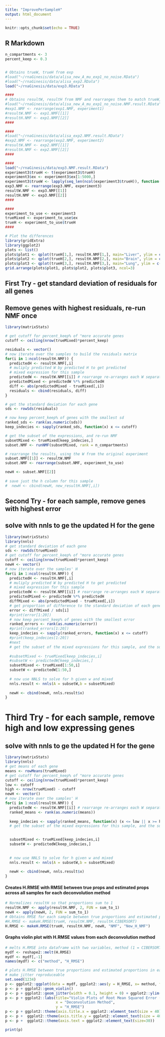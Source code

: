 ```yaml
---
title: "ImprovePerSampleH"
output: html_document
---
```


```r
knitr::opts_chunk$set(echo = TRUE)
```

## R Markdown
```r

n_compartments <- 3
percent_keep <- 0.3


# Obtains trueW, trueH from exp
#load("~/rnaGinesis/data/alisa_new_A_mu_exp1_no_noise.RData")
#load("~/rnaGinesis/data/alisa_exp2.RData")
load("~/rnaGinesis/data/exp3.RData")

####
# Obtains resultW, resultH from NMF and rearranges them to match trueW, trueH ordering
#load("~/rnaGinesis/data/alisa_new_A_mu_exp1_no_noise.NMF.result.RData")
#exp1.NMF <- rearrange(exp1.NMF, experiment1)
#resultW.NMF <- exp1.NMF[[1]]
#resultH.NMF <- exp1.NMF[[2]]
####

####
#load("~/rnaGinesis/data/alisa_exp2.NMF.result.RData")
#exp2.NMF <- rearrange(exp2.NMF, experiment2)
#resultW.NMF <- exp2.NMF[[1]]
#resultH.NMF <- exp2.NMF[[2]]
####

####
load("~/rnaGinesis/data/exp3.NMF.result.RData")
experiment3$trueH <- t(experiment3$trueH)
experiment3$ex <- experiment3$ex[1:5000,]
experiment3$trueW <- lapply(seq_len(ncol(experiment3$trueH)), function(X) experiment3$trueW[1:5000,])
exp3.NMF <- rearrange(exp3.NMF, experiment3)
resultW.NMF <- exp3.NMF[[1]]
resultH.NMF <- exp3.NMF[[2]]
####

####
experiment_to_use <- experiment3
trueMixed <- experiment_to_use$ex
trueH <- experiment_to_use$trueH
####

```

```r
# Plot the differences
library(gridExtra)
library(ggplot2)
plots <- list()
plots$plot1 <- qplot(trueH[1,], resultH.NMF[1,], main="Liver", ylim = c(0, 1.0), color=I("blue"), alpha=I(0.1)) + theme(aspect.ratio = 0.8)
plots$plot2 <- qplot(trueH[2,], resultH.NMF[2,], main="Brain", ylim = c(0, 1.0), color=I("blue"), alpha=I(0.1))+ theme(aspect.ratio = 0.8)
plots$plot3 <- qplot(trueH[3,], resultH.NMF[3,], main="Lung", ylim = c(0, 1.0), color=I("blue"), alpha=I(0.1))+ theme(aspect.ratio = 0.8)
grid.arrange(plots$plot1, plots$plot2, plots$plot3, ncol=3)
```


## First Try - get standard deviation of residuals for all genes
## Remove genes with highest residuals, re-run NMF once
```r
library(matrixStats)

# get cutoff for percent_keep% of "more accurate genes
cutoff <- ceiling(nrow(trueMixed)*percent_keep)

residuals <- vector()
# now iterate over the samples to build the residuals matrix
for(i in 1:ncol(resultH.NMF)) { 
  predictedH <- resultH.NMF[,i]
  # muliply predicted W by predicted H to get predicted
  # mixed expression for this sample
  predictedW <- resultW.NMF[[i]] # rearrange re-arranges each W separately for each sample
  predictedMixed <- predictedW %*% predictedH
  diff <- abs(predictedMixed - trueMixed[,i])
  residuals <- cbind(residuals, diff)
}

# get the standard deviation for each gene
sds <- rowSds(residuals)

# now keep percent_keep% of genes with the smallest sd
ranked_sds <- rank(as.numeric(sds))
keep_indecies <- sapply(ranked_sds, function(x) x <= cutoff)

# get the subset of the expressions, and re-run NMF
subsetMixed <- trueMixed[keep_indecies,]
subset.NMF <- runNMF(subsetMixed, rank = n_compartments)

# rearrange the results, using the W from the original experiment
subset.NMF[[1]] <- resultW.NMF
subset.NMF <- rearrange(subset.NMF, experiment_to_use)

newH <- subset.NMF[[2]]
  
# save just the h column for this sample
#  newH <- cbind(newH, new_resultH.NMF[,i])

```

## Second Try - for each sample, remove genes with highest error
## solve with nnls to ge the updated H for the gene
```r

library(matrixStats)
library(nnls)
# get standard deviation of each gene
sds <- rowSds(trueMixed)
# get cutoff for percent_keep% of "more accurate genes
cutoff <- ceiling(nrow(trueMixed)*percent_keep)
newH <- vector()
# now iterate over the samples' H
for(i in 1:ncol(resultH.NMF)) { 
  predictedH <- resultH.NMF[,i]
  # muliply predicted W by predicted H to get predicted
  # mixed expression for this sample
  predictedW <- resultW.NMF[[i]] # rearrange re-arranges each W separately for each sample
  predictedMixed <- predictedW %*% predictedH
  diffMixed <- abs(predictedMixed - trueMixed[,i])
  # get proportion of difference to the standard deviation of each gene
  error <- diffMixed / sds[i]
  #print(error[1:20])
  # now keep percent_keep% of genes with the smallest error
  ranked_errors <- rank(as.numeric(error))
  #print(ranked_errors[1:20])
  keep_indecies <- sapply(ranked_errors, function(x) x <= cutoff)
  #print(keep_indecies[1:20])
  #next
  # get the subset of the mixed expressions for this sample, and the subset of the weights
  
  #subsetMixed <- trueMixed[keep_indecies,i]
  #subsetW <- predictedW[keep_indecies,]
  subsetMixed <- trueMixed[1:50,i]
  subsetW <- predictedW[1:50,]
  
  # now use NNLS to solve for h given w and mixed
  nnls.result <- nnls(A = subsetW,b = subsetMixed)
  
  newH <- cbind(newH, nnls.result$x)
}

```

# Third Try  - for each sample, remove high and low expressing genes
## solve with nnls to ge the updated H for the gene
```r
library(matrixStats)
library(nnls)
# get means of each gene
means <- rowMeans(trueMixed)
# get cutoff for percent_keep% of "more accurate genes
cutoff <- ceiling(nrow(trueMixed)*percent_keep)
low <- cutoff
high <- nrow(trueMixed) - cutoff
newH <- vector()
# now iterate over the samples' H
for(i in 1:ncol(resultH.NMF)) { 
  predictedW <- resultW.NMF[[i]] # rearrange re-arranges each W separately for each sample
  ranked_means <- rank(as.numeric(means))
  
  keep_indecies <- sapply(ranked_means, function(x) (x <= low || x >= high))
  # get the subset of the mixed expressions for this sample, and the subset of the weights

  
  subsetMixed <- trueMixed[keep_indecies,i]
  subsetW <- predictedW[keep_indecies,]
  
  
  # now use NNLS to solve for h given w and mixed
  nnls.result <- nnls(A = subsetW,b = subsetMixed)
  
  newH <- cbind(newH, nnls.result$x)
}


```

#### Creates H.RMSE with RMSE between true props and estimated props across all samples for each deconvolution method
```r
# Normalizes resultH so that proportions sum to 1
resultH.NMF <- apply(resultH.NMF, 2, FUN = sum_to_1)
newH <- apply(newH, 2, FUN = sum_to_1)
# Obtains RMSE for each sample between true proportions and estimated proportions for all deconvolution methods
#H.RMSE <- makeH.RMSE(trueH, resultH.NMF, resultH.CIBERSORT)
H.RMSE <- makeH.RMSE(trueH, resultH.NMF, newH, "NMF", "New_H_NMF")
```

#### Graphs violin plot with H.RMSE values from each deconvolution method
```r
# melts H.RMSE into dataframe with two variables, method (1 = CIBERSORT, 2 = NMF) and H.RMSE across all samples for each deconvolution method 
mydf <- reshape2::melt(H.RMSE)
mydf <- mydf[,-1]
names(mydf) <- c("method", "H_RMSE") 

# plots H.RMSE between true proportions and estimated proportions in each sample based on deconvolution method
# make jitter reproduceable
set.seed(1234)
p <- ggplot2::ggplot(data = mydf, ggplot2::aes(y = H_RMSE, x= method, fill = method))
p <- p + ggplot2::geom_violin()
p <- p + ggplot2::geom_jitter(width = 0.1, height = 0) + ggplot2::ylim(0,1) 
p <- p + ggplot2::labs(title="Violin Plots of Root Mean Squared Error (RMSE) for Proportions",
                       x = "Deconvolution Method",
                       y = "H_RMSE")
p <- p + ggplot2::theme(axis.title.x = ggplot2::element_text(size = 40)) 
p <- p +  ggplot2::theme(axis.title.y = ggplot2::element_text(size = 40)) 
p <- p +  ggplot2::theme(axis.text = ggplot2::element_text(size=30))

print(p)
```